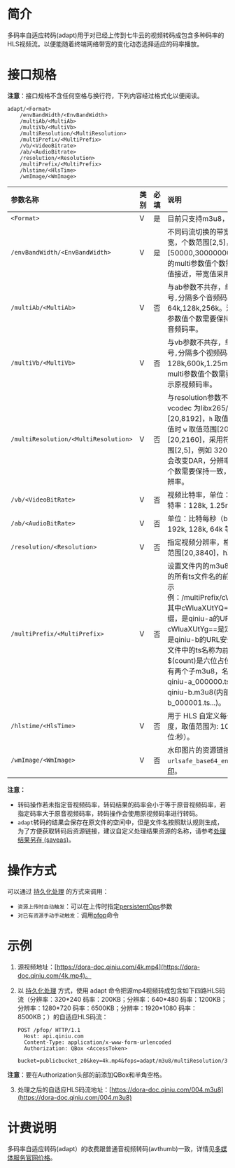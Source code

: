 # **简介**

多码率自适应转码(adapt)用于对已经上传到七牛云的视频转码成包含多种码率的HLS视频流。以便能随着终端网络带宽的变化动态选择适应的码率播放。


<a id="adapt-specification"></a>
# **接口规格**

**注意**：接口规格不含任何空格与换行符，下列内容经过格式化以便阅读。
```
adapt/<Format>
    /envBandWidth/<EnvBandWidth>
    /multiAb/<MultiAb>
    /multiVb/<MultiVb>
    /multiResolution/<MultiResolution>
    /multiPrefix/<MultiPrefix> 
    /vb/<VideoBitrate>
    /ab/<AudioBitrate>
    /resolution/<Resolution>
    /multiPrefix/<MultiPrefix> 
    /hlstime/<HlsTime>
    /wmImage/<WmImage>
```

| 参数名称                             | 类别 | 必填 | 说明                                                         |
| :----------------------------------- | :--- | :--- | :----------------------------------------------------------- |
| `<Format>`                           | V    | 是   | 目前只支持m3u8，后续考虑支持dash等                           |
| `/envBandWidth/<EnvBandWidth>`       | V    | 是   | 不同码流切换的带宽标准，采用符号`,`分隔多个网络带宽，个数范围[2,5]，取值范围[50000,30000000]，单位是b/s。注：个数与存在的multi参数值个数需要保持一致，建议与设置的码率值接近，带宽值采用升序方式。 |
| `/multiAb/<MultiAb>`                 | V    | 否   | 与ab参数不共存，单位：比特每秒（bit/s），采用符号`,`分隔多个音频码率，个数范围[2,5]，例如64k,128k,256k。注：码率个数与其他存在的multi参数值个数需要保持一致，魔法变量$(origin)表示原音频码率。 |
| `/multiVb/<MultiVb>`                 | V    | 否   | 与vb参数不共存，单位：比特每秒（bit/s），采用符号`,`分隔多个视频码率，个数范围[2,5]，例如128k,600k,1.25m。注：码率个数与其他存在的multi参数值个数需要保持一致，魔法变量$(origin)表示原视频码率。 |
| `/multiResolution/<MultiResolution>` | V    | 否   | 与resolution参数不共存，分辨率格式为`w:h` ，vcodec 为libx265/libx264时，`w` 取值范围[20,8192]，`h` 取值范围[20,4320]。vcodec 取其他值时 `w` 取值范围[20,3840]，`h `取值范围[20,2160]，采用符号,分隔多个视频分辨率，个数范围[2,5]，例如 320:240,640:480,1080:720。注：会改变DAR，分辨率个数与其他存在的 multi 参数值个数需要保持一致，魔法变量$(origin)表示原视频分辨率。 |
| `/vb/<VideoBitRate>`                 | V    | 否   | 视频比特率，单位：比特每秒（bit/s），常用视频比特率：128k, 1.25m, 5m 等。 |
| `/ab/<AudioBitRate>`                 | V    | 否   | 单位：比特每秒（bit/s），常用码率：320k, 256k, 192k, 128k, 64k 等。 |
| `/resolution/<Resolution>`           | V    | 否   | 指定视频分辨率，格式为 w:h 或者预定义值，w取值范围[20,3840]，h取值范围[20,2160]。 |
| `/multiPrefix/<MultiPrefix> `        | V    | 否   | 设置文件内的m3u8名称，同时该名称作为子m3u8的所有ts文件名的前缀。采用字符`,`分隔多个prefix，示例：/multiPrefix/cWluaXUtYQ==,cWluaXUtYg==，其中cWluaXUtYQ==是定义的第一个m3u8文件的前缀，是qiniu-a的URL安全的Base64编码，cWluaXUtYg==是定义的第二个m3u8文件的前缀，是qiniu-b的URL安全的Base64编码，每个子m3u8文件中的ts名称为`前缀名称-$(count).ts`，其中$(count)是六位占位符数字串，最后得到的结果中会有两个子m3u8，名称为qiniu-a.m3u8 (内部ts为qiniu-a_000000.ts,qiniu-a_000001.ts...)和 qiniu-b.m3u8(内部ts为qiniu-b_000000.ts,qiniu-b_000001.ts...)。 |
| `/hlstime/<HlsTime>`                 | V    | 否   | 用于 HLS 自定义每一小段音/视频流的播放时间长度，取值范围为: 10 - 60 （秒），默认值为 10（单位:秒）。 |
| `/wmImage/<WmImage>`                 | V    | 否   | 水印图片的资源链接，需要经过`urlsafe_base64_encode`。水印具体介绍见[视频水印](/dora/api/video-watermarking)。 |

**注意：**
- 转码操作若未指定音视频码率，转码结果的码率会小于等于原音视频码率，若指定码率大于原音视频码率，转码操作会使用原视频码率进行转码。
- `adapt`转码的结果会保存在原文件的空间中，但是文件名按照默认规则生成，为了方便获取转码后资源链接，建议自定义处理结果资源的名称，请参考[处理结果另存 (saveas)](/dora/api/processing-results-save-saveas)。


# **操作方式**

可以通过 [持久化处理](https://developer.qiniu.com/dora/1291/persistent-data-processing-pfop) 的方式来调用：

- `资源上传时自动触发`：可以在上传时指定[persistentOps](/kodo/manual/put-policy#put-policy-persistent-ops-explanation)参数
- `对已有资源手动手动触发`：调用[pfop]()命令


# **示例**

1. 源视频地址：[https://dora-doc.qiniu.com/4k.mp4](https://dora-doc.qiniu.com/4k.mp4)。

2. 以 [持久化处理](https://developer.qiniu.com/dora/1291/persistent-data-processing-pfop) 方式，使用 adapt 命令把源mp4视频转成包含如下四路HLS码流（分辨率：320\*240 码率：200KB；分辨率：640\*480 码率：1200KB；分辨率：1280\*720 码率：6500KB；分辨率：1920*1080 码率：8500KB；）的自适应HLS码流：

   ```
   POST /pfop/ HTTP/1.1
     Host: api.qiniu.com  
     Content-Type: application/x-www-form-urlencoded  
     Authorization: QBox <AccessToken>  
     bucket=publicbucket_z0&key=4k.mp4&fops=adapt/m3u8/multiResolution/320:240,640:480,1280:720,1920:1080/envBandWidth/200000,800000,1700000,2400000/multiVb/200k,1200k,6500k,8500k/hlstime/10
   ```

​         **注意**：要在Authorization头部的<AccessToken>前添加QBox和半角空格。

3. 处理之后的自适应HLS码流地址：[https://dora-doc.qiniu.com/004.m3u8](https://dora-doc.qiniu.com/004.m3u8)

# **计费说明**
多码率自适应转码(adapt）的收费跟普通音视频转码(avthumb)一致，详情见[多媒体服务官网价格](https://www.qiniu.com/prices/dora)。